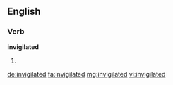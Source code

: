 ==English==

===Verb===
'''invigilated'''

# {{past of|invigilate}}

[[de:invigilated]]
[[fa:invigilated]]
[[mg:invigilated]]
[[vi:invigilated]]